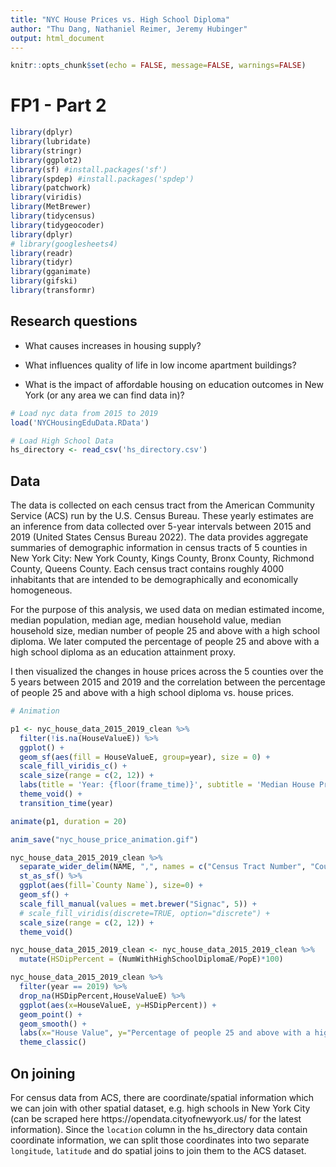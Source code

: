 ```yaml
---
title: "NYC House Prices vs. High School Diploma"
author: "Thu Dang, Nathaniel Reimer, Jeremy Hubinger"
output: html_document
---
```


```r
knitr::opts_chunk$set(echo = FALSE, message=FALSE, warnings=FALSE)
```

# FP1 - Part 2

```r
library(dplyr)
library(lubridate)
library(stringr)
library(ggplot2)
library(sf) #install.packages('sf')
library(spdep) #install.packages('spdep')
library(patchwork)
library(viridis)
library(MetBrewer)
library(tidycensus)
library(tidygeocoder)
library(dplyr)
# library(googlesheets4)
library(readr)
library(tidyr)
library(gganimate)
library(gifski)
library(transformr)
```

## Research questions

- What causes increases in housing supply?

- What influences quality of life in low income apartment buildings?

- What is the impact of affordable housing on education outcomes in New York (or any area we can find data in)?


```r
# Load nyc data from 2015 to 2019
load('NYCHousingEduData.RData')

# Load High School Data
hs_directory <- read_csv('hs_directory.csv')
```

## Data

The data is collected on each census tract from the American Community Service (ACS) run by the U.S. Census Bureau. These yearly estimates are an inference from data collected over 5-year intervals between 2015 and 2019 (United States Census Bureau 2022). The data provides aggregate summaries of demographic information in census tracts of 5 counties in New York City: New York County, Kings County, Bronx County, Richmond County, Queens County. Each census tract contains roughly 4000 inhabitants that are intended to be demographically and economically homogeneous. 

For the purpose of this analysis, we used data on median estimated income, median population, median age, median household value, median household size, median number of people 25 and above with a high school diploma. We later computed the percentage of people 25 and above with a high school diploma as an education attainment proxy. 

I then visualized the changes in house prices across the 5 counties over the 5 years between 2015 and 2019 and the correlation between the percentage of people 25 and above with a high school diploma vs. house prices. 


```r
# Animation

p1 <- nyc_house_data_2015_2019_clean %>%
  filter(!is.na(HouseValueE)) %>%
  ggplot() +
  geom_sf(aes(fill = HouseValueE, group=year), size = 0) +
  scale_fill_viridis_c() +
  scale_size(range = c(2, 12)) +
  labs(title = 'Year: {floor(frame_time)}', subtitle = 'Median House Prices in New York City') +
  theme_void() +
  transition_time(year)

animate(p1, duration = 20)

anim_save("nyc_house_price_animation.gif")
```


```r
nyc_house_data_2015_2019_clean %>%
  separate_wider_delim(NAME, ",", names = c("Census Tract Number", "County Name", "State")) %>%
  st_as_sf() %>%
  ggplot(aes(fill=`County Name`), size=0) +
  geom_sf() +
  scale_fill_manual(values = met.brewer("Signac", 5)) +
  # scale_fill_viridis(discrete=TRUE, option="discrete") +
  scale_size(range = c(2, 12)) +
  theme_void()
```

```r
nyc_house_data_2015_2019_clean <- nyc_house_data_2015_2019_clean %>%
  mutate(HSDipPercent = (NumWithHighSchoolDiplomaE/PopE)*100)

nyc_house_data_2015_2019_clean %>% 
  filter(year == 2019) %>%
  drop_na(HSDipPercent,HouseValueE) %>%
  ggplot(aes(x=HouseValueE, y=HSDipPercent)) + 
  geom_point() + 
  geom_smooth() +
  labs(x="House Value", y="Percentage of people 25 and above with a high school diploma", title="House Values vs. Education Attainment in New York City") +
  theme_classic()
```
  
## On joining

For census data from ACS, there are coordinate/spatial information which we can join with other spatial dataset, e.g. high schools in New York City (can be scraped here https://opendata.cityofnewyork.us/ for the latest information). Since the `location` column in the hs_directory data contain coordinate information, we can split those coordinates into two separate `longitude`, `latitude` and do spatial joins to join them to the ACS dataset. 